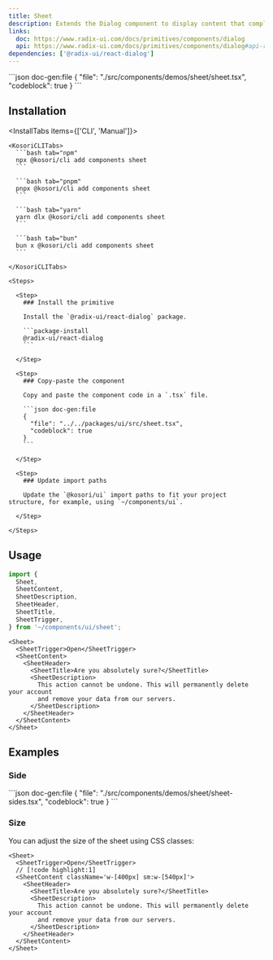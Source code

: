 ```yaml
---
title: Sheet
description: Extends the Dialog component to display content that complements the main content of the screen.
links:
  doc: https://www.radix-ui.com/docs/primitives/components/dialog
  api: https://www.radix-ui.com/docs/primitives/components/dialog#api-reference
dependencies: ['@radix-ui/react-dialog']
---
```


<ComponentPreview name='sheet'>
```json doc-gen:file
{
  "file": "./src/components/demos/sheet/sheet.tsx",
  "codeblock": true
}
```
</ComponentPreview>

## Installation

<InstallTabs items={['CLI', 'Manual']}>

  <Tab value='CLI'>
  
    <KosoriCLITabs>
      ```bash tab="npm"
      npx @kosori/cli add components sheet
      ```

      ```bash tab="pnpm"
      pnpx @kosori/cli add components sheet
      ```

      ```bash tab="yarn"
      yarn dlx @kosori/cli add components sheet
      ```

      ```bash tab="bun"
      bun x @kosori/cli add components sheet
      ```

    </KosoriCLITabs>

  </Tab>

  <Tab value='Manual'>

    <Steps>

      <Step>
        ### Install the primitive

        Install the `@radix-ui/react-dialog` package.

        ```package-install
        @radix-ui/react-dialog
        ```

      </Step>

      <Step>
        ### Copy-paste the component

        Copy and paste the component code in a `.tsx` file.

        ```json doc-gen:file
        {
          "file": "../../packages/ui/src/sheet.tsx",
          "codeblock": true
        }
        ```

      </Step>

      <Step>
        ### Update import paths

        Update the `@kosori/ui` import paths to fit your project structure, for example, using `~/components/ui`.

      </Step>

    </Steps>

  </Tab>

</InstallTabs>

## Usage

```ts
import {
  Sheet,
  SheetContent,
  SheetDescription,
  SheetHeader,
  SheetTitle,
  SheetTrigger,
} from '~/components/ui/sheet';
```

```tsx
<Sheet>
  <SheetTrigger>Open</SheetTrigger>
  <SheetContent>
    <SheetHeader>
      <SheetTitle>Are you absolutely sure?</SheetTitle>
      <SheetDescription>
        This action cannot be undone. This will permanently delete your account
        and remove your data from our servers.
      </SheetDescription>
    </SheetHeader>
  </SheetContent>
</Sheet>
```

## Examples

### Side

<ComponentPreview name='sheet-sides'>
```json doc-gen:file
{
  "file": "./src/components/demos/sheet/sheet-sides.tsx",
  "codeblock": true
}
```
</ComponentPreview>

### Size

You can adjust the size of the sheet using CSS classes:

```tsx
<Sheet>
  <SheetTrigger>Open</SheetTrigger>
  // [!code highlight:1]
  <SheetContent className='w-[400px] sm:w-[540px]'>
    <SheetHeader>
      <SheetTitle>Are you absolutely sure?</SheetTitle>
      <SheetDescription>
        This action cannot be undone. This will permanently delete your account
        and remove your data from our servers.
      </SheetDescription>
    </SheetHeader>
  </SheetContent>
</Sheet>
```
